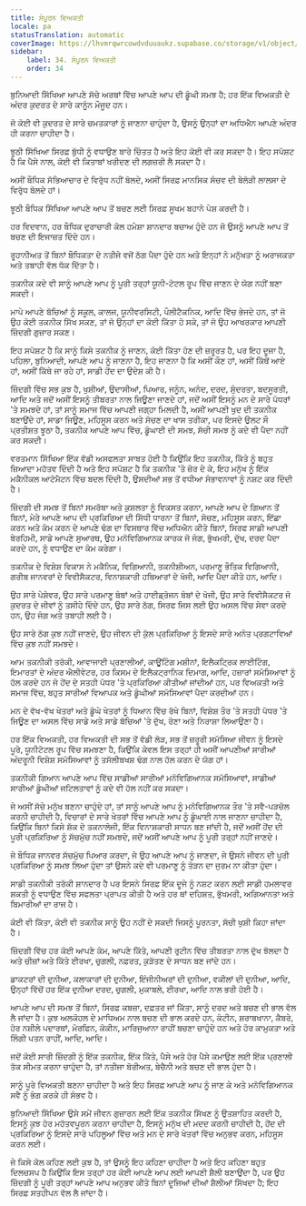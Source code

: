 ```yaml
---
title: ਸੰਪੂਰਨ ਵਿਅਕਤੀ
locale: pa
statusTranslation: automatic
coverImage: https://lhvmrqwrcowdvduuaukz.supabase.co/storage/v1/object/public/strapi-uploads/small_cover-educacion-fundamental.webp-2d51a7828a2b1309555be27f7e2a61a0.webp
sidebar:
    label: 34. ਸੰਪੂਰਨ ਵਿਅਕਤੀ
    order: 34
---
```

ਬੁਨਿਆਦੀ ਸਿੱਖਿਆ ਆਪਣੇ ਸੱਚੇ ਅਰਥਾਂ ਵਿੱਚ ਆਪਣੇ ਆਪ ਦੀ ਡੂੰਘੀ ਸਮਝ ਹੈ; ਹਰ ਇੱਕ ਵਿਅਕਤੀ ਦੇ ਅੰਦਰ ਕੁਦਰਤ ਦੇ ਸਾਰੇ ਕਾਨੂੰਨ ਮੌਜੂਦ ਹਨ।

ਜੋ ਕੋਈ ਵੀ ਕੁਦਰਤ ਦੇ ਸਾਰੇ ਚਮਤਕਾਰਾਂ ਨੂੰ ਜਾਣਨਾ ਚਾਹੁੰਦਾ ਹੈ, ਉਸਨੂੰ ਉਨ੍ਹਾਂ ਦਾ ਅਧਿਐਨ ਆਪਣੇ ਅੰਦਰ ਹੀ ਕਰਨਾ ਚਾਹੀਦਾ ਹੈ।

ਝੂਠੀ ਸਿੱਖਿਆ ਸਿਰਫ਼ ਬੁੱਧੀ ਨੂੰ ਵਧਾਉਣ ਬਾਰੇ ਚਿੰਤਤ ਹੈ ਅਤੇ ਇਹ ਕੋਈ ਵੀ ਕਰ ਸਕਦਾ ਹੈ। ਇਹ ਸਪੱਸ਼ਟ ਹੈ ਕਿ ਪੈਸੇ ਨਾਲ, ਕੋਈ ਵੀ ਕਿਤਾਬਾਂ ਖਰੀਦਣ ਦੀ ਲਗਜ਼ਰੀ ਲੈ ਸਕਦਾ ਹੈ।

ਅਸੀਂ ਬੌਧਿਕ ਸੱਭਿਆਚਾਰ ਦੇ ਵਿਰੁੱਧ ਨਹੀਂ ਬੋਲਦੇ, ਅਸੀਂ ਸਿਰਫ਼ ਮਾਨਸਿਕ ਸੰਚਵ ਦੀ ਬੇਲੋੜੀ ​​ਲਾਲਸਾ ਦੇ ਵਿਰੁੱਧ ਬੋਲਦੇ ਹਾਂ।

ਝੂਠੀ ਬੌਧਿਕ ਸਿੱਖਿਆ ਆਪਣੇ ਆਪ ਤੋਂ ਬਚਣ ਲਈ ਸਿਰਫ਼ ਸੂਖਮ ਬਹਾਨੇ ਪੇਸ਼ ਕਰਦੀ ਹੈ।

ਹਰ ਵਿਦਵਾਨ, ਹਰ ਬੌਧਿਕ ਦੁਰਾਚਾਰੀ ਕੋਲ ਹਮੇਸ਼ਾ ਸ਼ਾਨਦਾਰ ਬਚਾਅ ਹੁੰਦੇ ਹਨ ਜੋ ਉਸਨੂੰ ਆਪਣੇ ਆਪ ਤੋਂ ਬਚਣ ਦੀ ਇਜਾਜ਼ਤ ਦਿੰਦੇ ਹਨ।

ਰੂਹਾਨੀਅਤ ਤੋਂ ਬਿਨਾਂ ਬੌਧਿਕਤਾ ਦੇ ਨਤੀਜੇ ਵਜੋਂ ਠੱਗ ਪੈਦਾ ਹੁੰਦੇ ਹਨ ਅਤੇ ਇਨ੍ਹਾਂ ਨੇ ਮਨੁੱਖਤਾ ਨੂੰ ਅਰਾਜਕਤਾ ਅਤੇ ਤਬਾਹੀ ਵੱਲ ਧੱਕ ਦਿੱਤਾ ਹੈ।

ਤਕਨੀਕ ਕਦੇ ਵੀ ਸਾਨੂੰ ਆਪਣੇ ਆਪ ਨੂੰ ਪੂਰੀ ਤਰ੍ਹਾਂ ਯੂਨੀ-ਟੋਟਲ ਰੂਪ ਵਿੱਚ ਜਾਣਨ ਦੇ ਯੋਗ ਨਹੀਂ ਬਣਾ ਸਕਦੀ।

ਮਾਪੇ ਆਪਣੇ ਬੱਚਿਆਂ ਨੂੰ ਸਕੂਲ, ਕਾਲਜ, ਯੂਨੀਵਰਸਿਟੀ, ਪੌਲੀਟੈਕਨਿਕ, ਆਦਿ ਵਿੱਚ ਭੇਜਦੇ ਹਨ, ਤਾਂ ਜੋ ਉਹ ਕੋਈ ਤਕਨੀਕ ਸਿੱਖ ਸਕਣ, ਤਾਂ ਜੋ ਉਨ੍ਹਾਂ ਦਾ ਕੋਈ ਕਿੱਤਾ ਹੋ ਸਕੇ, ਤਾਂ ਜੋ ਉਹ ਆਖਰਕਾਰ ਆਪਣੀ ਜ਼ਿੰਦਗੀ ਗੁਜ਼ਾਰ ਸਕਣ।

ਇਹ ਸਪੱਸ਼ਟ ਹੈ ਕਿ ਸਾਨੂੰ ਕਿਸੇ ਤਕਨੀਕ ਨੂੰ ਜਾਣਨ, ਕੋਈ ਕਿੱਤਾ ਹੋਣ ਦੀ ਜ਼ਰੂਰਤ ਹੈ, ਪਰ ਇਹ ਦੂਜਾ ਹੈ, ਪਹਿਲਾ, ਬੁਨਿਆਦੀ, ਆਪਣੇ ਆਪ ਨੂੰ ਜਾਣਨਾ ਹੈ, ਇਹ ਜਾਣਨਾ ਹੈ ਕਿ ਅਸੀਂ ਕੌਣ ਹਾਂ, ਅਸੀਂ ਕਿੱਥੋਂ ਆਏ ਹਾਂ, ਅਸੀਂ ਕਿੱਥੇ ਜਾ ਰਹੇ ਹਾਂ, ਸਾਡੀ ਹੋਂਦ ਦਾ ਉਦੇਸ਼ ਕੀ ਹੈ।

ਜ਼ਿੰਦਗੀ ਵਿੱਚ ਸਭ ਕੁਝ ਹੈ, ਖੁਸ਼ੀਆਂ, ਉਦਾਸੀਆਂ, ਪਿਆਰ, ਜਨੂੰਨ, ਅਨੰਦ, ਦਰਦ, ਸੁੰਦਰਤਾ, ਬਦਸੂਰਤੀ, ਆਦਿ ਅਤੇ ਜਦੋਂ ਅਸੀਂ ਇਸਨੂੰ ਤੀਬਰਤਾ ਨਾਲ ਜਿਊਣਾ ਜਾਣਦੇ ਹਾਂ, ਜਦੋਂ ਅਸੀਂ ਇਸਨੂੰ ਮਨ ਦੇ ਸਾਰੇ ਪੱਧਰਾਂ 'ਤੇ ਸਮਝਦੇ ਹਾਂ, ਤਾਂ ਸਾਨੂੰ ਸਮਾਜ ਵਿੱਚ ਆਪਣੀ ਜਗ੍ਹਾ ਮਿਲਦੀ ਹੈ, ਅਸੀਂ ਆਪਣੀ ਖੁਦ ਦੀ ਤਕਨੀਕ ਬਣਾਉਂਦੇ ਹਾਂ, ਸਾਡਾ ਜਿਊਣ, ਮਹਿਸੂਸ ਕਰਨ ਅਤੇ ਸੋਚਣ ਦਾ ਖਾਸ ਤਰੀਕਾ, ਪਰ ਇਸਦੇ ਉਲਟ ਸੌ ਪ੍ਰਤੀਸ਼ਤ ਝੂਠਾ ਹੈ, ਤਕਨੀਕ ਆਪਣੇ ਆਪ ਵਿੱਚ, ਡੂੰਘਾਈ ਦੀ ਸਮਝ, ਸੱਚੀ ਸਮਝ ਨੂੰ ਕਦੇ ਵੀ ਪੈਦਾ ਨਹੀਂ ਕਰ ਸਕਦੀ।

ਵਰਤਮਾਨ ਸਿੱਖਿਆ ਇੱਕ ਵੱਡੀ ਅਸਫਲਤਾ ਸਾਬਤ ਹੋਈ ਹੈ ਕਿਉਂਕਿ ਇਹ ਤਕਨੀਕ, ਕਿੱਤੇ ਨੂੰ ਬਹੁਤ ਜ਼ਿਆਦਾ ਮਹੱਤਵ ਦਿੰਦੀ ਹੈ ਅਤੇ ਇਹ ਸਪੱਸ਼ਟ ਹੈ ਕਿ ਤਕਨੀਕ 'ਤੇ ਜ਼ੋਰ ਦੇ ਕੇ, ਇਹ ਮਨੁੱਖ ਨੂੰ ਇੱਕ ਮਕੈਨੀਕਲ ਆਟੋਮੈਟਨ ਵਿੱਚ ਬਦਲ ਦਿੰਦੀ ਹੈ, ਉਸਦੀਆਂ ਸਭ ਤੋਂ ਵਧੀਆ ਸੰਭਾਵਨਾਵਾਂ ਨੂੰ ਨਸ਼ਟ ਕਰ ਦਿੰਦੀ ਹੈ।

ਜ਼ਿੰਦਗੀ ਦੀ ਸਮਝ ਤੋਂ ਬਿਨਾਂ ਸਮਰੱਥਾ ਅਤੇ ਕੁਸ਼ਲਤਾ ਨੂੰ ਵਿਕਸਤ ਕਰਨਾ, ਆਪਣੇ ਆਪ ਦੇ ਗਿਆਨ ਤੋਂ ਬਿਨਾਂ, ਮੇਰੇ ਆਪਣੇ ਆਪ ਦੀ ਪ੍ਰਕਿਰਿਆ ਦੀ ਸਿੱਧੀ ਧਾਰਨਾ ਤੋਂ ਬਿਨਾਂ, ਸੋਚਣ, ਮਹਿਸੂਸ ਕਰਨ, ਇੱਛਾ ਕਰਨ ਅਤੇ ਕੰਮ ਕਰਨ ਦੇ ਆਪਣੇ ਢੰਗ ਦਾ ਵਿਸਥਾਰ ਵਿੱਚ ਅਧਿਐਨ ਕੀਤੇ ਬਿਨਾਂ, ਸਿਰਫ ਸਾਡੀ ਆਪਣੀ ਬੇਰਹਿਮੀ, ਸਾਡੇ ਆਪਣੇ ਸੁਆਰਥ, ਉਹ ਮਨੋਵਿਗਿਆਨਕ ਕਾਰਕ ਜੋ ਜੰਗ, ਭੁੱਖਮਰੀ, ਦੁੱਖ, ਦਰਦ ਪੈਦਾ ਕਰਦੇ ਹਨ, ਨੂੰ ਵਧਾਉਣ ਦਾ ਕੰਮ ਕਰੇਗਾ।

ਤਕਨੀਕ ਦੇ ਵਿਸ਼ੇਸ਼ ਵਿਕਾਸ ਨੇ ਮਕੈਨਿਕ, ਵਿਗਿਆਨੀ, ਤਕਨੀਸ਼ੀਅਨ, ਪਰਮਾਣੂ ਭੌਤਿਕ ਵਿਗਿਆਨੀ, ਗਰੀਬ ਜਾਨਵਰਾਂ ਦੇ ਵਿਵੀਸੈਕਟਰ, ਵਿਨਾਸ਼ਕਾਰੀ ਹਥਿਆਰਾਂ ਦੇ ਖੋਜੀ, ਆਦਿ ਪੈਦਾ ਕੀਤੇ ਹਨ, ਆਦਿ।

ਉਹ ਸਾਰੇ ਪੇਸ਼ੇਵਰ, ਉਹ ਸਾਰੇ ਪਰਮਾਣੂ ਬੰਬਾਂ ਅਤੇ ਹਾਈਡ੍ਰੋਜਨ ਬੰਬਾਂ ਦੇ ਖੋਜੀ, ਉਹ ਸਾਰੇ ਵਿਵੀਸੈਕਟਰ ਜੋ ਕੁਦਰਤ ਦੇ ਜੀਵਾਂ ਨੂੰ ਤਸੀਹੇ ਦਿੰਦੇ ਹਨ, ਉਹ ਸਾਰੇ ਠੱਗ, ਸਿਰਫ ਜਿਸ ਲਈ ਉਹ ਅਸਲ ਵਿੱਚ ਸੇਵਾ ਕਰਦੇ ਹਨ, ਉਹ ਜੰਗ ਅਤੇ ਤਬਾਹੀ ਲਈ ਹੈ।

ਉਹ ਸਾਰੇ ਠੱਗ ਕੁਝ ਨਹੀਂ ਜਾਣਦੇ, ਉਹ ਜੀਵਨ ਦੀ ਕੁੱਲ ਪ੍ਰਕਿਰਿਆ ਨੂੰ ਇਸਦੇ ਸਾਰੇ ਅਨੰਤ ਪ੍ਰਗਟਾਵਿਆਂ ਵਿੱਚ ਕੁਝ ਨਹੀਂ ਸਮਝਦੇ।

ਆਮ ਤਕਨੀਕੀ ਤਰੱਕੀ, ਆਵਾਜਾਈ ਪ੍ਰਣਾਲੀਆਂ, ਕਾਊਂਟਿੰਗ ਮਸ਼ੀਨਾਂ, ਇਲੈਕਟ੍ਰਿਕ ਲਾਈਟਿੰਗ, ਇਮਾਰਤਾਂ ਦੇ ਅੰਦਰ ਐਲੀਵੇਟਰ, ਹਰ ਕਿਸਮ ਦੇ ਇਲੈਕਟ੍ਰਾਨਿਕ ਦਿਮਾਗ, ਆਦਿ, ਹਜ਼ਾਰਾਂ ਸਮੱਸਿਆਵਾਂ ਨੂੰ ਹੱਲ ਕਰਦੇ ਹਨ ਜੋ ਹੋਂਦ ਦੇ ਸਤਹੀ ਪੱਧਰ 'ਤੇ ਪ੍ਰਕਿਰਿਆ ਕੀਤੀਆਂ ਜਾਂਦੀਆਂ ਹਨ, ਪਰ ਵਿਅਕਤੀ ਅਤੇ ਸਮਾਜ ਵਿੱਚ, ਬਹੁਤ ਸਾਰੀਆਂ ਵਿਆਪਕ ਅਤੇ ਡੂੰਘੀਆਂ ਸਮੱਸਿਆਵਾਂ ਪੈਦਾ ਕਰਦੀਆਂ ਹਨ।

ਮਨ ਦੇ ਵੱਖ-ਵੱਖ ਖੇਤਰਾਂ ਅਤੇ ਡੂੰਘੇ ਖੇਤਰਾਂ ਨੂੰ ਧਿਆਨ ਵਿੱਚ ਰੱਖੇ ਬਿਨਾਂ, ਵਿਸ਼ੇਸ਼ ਤੌਰ 'ਤੇ ਸਤਹੀ ਪੱਧਰ 'ਤੇ ਜਿਊਣ ਦਾ ਅਸਲ ਵਿੱਚ ਸਾਡੇ ਅਤੇ ਸਾਡੇ ਬੱਚਿਆਂ 'ਤੇ ਦੁੱਖ, ਰੋਣਾ ਅਤੇ ਨਿਰਾਸ਼ਾ ਲਿਆਉਣਾ ਹੈ।

ਹਰ ਇੱਕ ਵਿਅਕਤੀ, ਹਰ ਵਿਅਕਤੀ ਦੀ ਸਭ ਤੋਂ ਵੱਡੀ ਲੋੜ, ਸਭ ਤੋਂ ਜ਼ਰੂਰੀ ਸਮੱਸਿਆ ਜੀਵਨ ਨੂੰ ਇਸਦੇ ਪੂਰੇ, ਯੂਨੀਟੋਟਲ ਰੂਪ ਵਿੱਚ ਸਮਝਣਾ ਹੈ, ਕਿਉਂਕਿ ਕੇਵਲ ਇਸ ਤਰ੍ਹਾਂ ਹੀ ਅਸੀਂ ਆਪਣੀਆਂ ਸਾਰੀਆਂ ਅੰਦਰੂਨੀ ਵਿਸ਼ੇਸ਼ ਸਮੱਸਿਆਵਾਂ ਨੂੰ ਤਸੱਲੀਬਖਸ਼ ਢੰਗ ਨਾਲ ਹੱਲ ਕਰਨ ਦੇ ਯੋਗ ਹਾਂ।

ਤਕਨੀਕੀ ਗਿਆਨ ਆਪਣੇ ਆਪ ਵਿੱਚ ਸਾਡੀਆਂ ਸਾਰੀਆਂ ਮਨੋਵਿਗਿਆਨਕ ਸਮੱਸਿਆਵਾਂ, ਸਾਡੀਆਂ ਸਾਰੀਆਂ ਡੂੰਘੀਆਂ ਜਟਿਲਤਾਵਾਂ ਨੂੰ ਕਦੇ ਵੀ ਹੱਲ ਨਹੀਂ ਕਰ ਸਕਦਾ।

ਜੇ ਅਸੀਂ ਸੱਚੇ ਮਨੁੱਖ ਬਣਨਾ ਚਾਹੁੰਦੇ ਹਾਂ, ਤਾਂ ਸਾਨੂੰ ਆਪਣੇ ਆਪ ਨੂੰ ਮਨੋਵਿਗਿਆਨਕ ਤੌਰ 'ਤੇ ਸਵੈ-ਪੜਚੋਲ ਕਰਨੀ ਚਾਹੀਦੀ ਹੈ, ਵਿਚਾਰਾਂ ਦੇ ਸਾਰੇ ਖੇਤਰਾਂ ਵਿੱਚ ਆਪਣੇ ਆਪ ਨੂੰ ਡੂੰਘਾਈ ਨਾਲ ਜਾਣਨਾ ਚਾਹੀਦਾ ਹੈ, ਕਿਉਂਕਿ ਬਿਨਾਂ ਕਿਸੇ ਸ਼ੱਕ ਦੇ ਤਕਨਾਲੋਜੀ, ਇੱਕ ਵਿਨਾਸ਼ਕਾਰੀ ਸਾਧਨ ਬਣ ਜਾਂਦੀ ਹੈ, ਜਦੋਂ ਅਸੀਂ ਹੋਂਦ ਦੀ ਪੂਰੀ ਪ੍ਰਕਿਰਿਆ ਨੂੰ ਸੱਚਮੁੱਚ ਨਹੀਂ ਸਮਝਦੇ, ਜਦੋਂ ਅਸੀਂ ਆਪਣੇ ਆਪ ਨੂੰ ਪੂਰੀ ਤਰ੍ਹਾਂ ਨਹੀਂ ਜਾਣਦੇ।

ਜੇ ਬੌਧਿਕ ਜਾਨਵਰ ਸੱਚਮੁੱਚ ਪਿਆਰ ਕਰਦਾ, ਜੇ ਉਹ ਆਪਣੇ ਆਪ ਨੂੰ ਜਾਣਦਾ, ਜੇ ਉਸਨੇ ਜੀਵਨ ਦੀ ਪੂਰੀ ਪ੍ਰਕਿਰਿਆ ਨੂੰ ਸਮਝ ਲਿਆ ਹੁੰਦਾ ਤਾਂ ਉਸਨੇ ਕਦੇ ਵੀ ਪਰਮਾਣੂ ਨੂੰ ਤੋੜਨ ਦਾ ਜੁਰਮ ਨਾ ਕੀਤਾ ਹੁੰਦਾ।

ਸਾਡੀ ਤਕਨੀਕੀ ਤਰੱਕੀ ਸ਼ਾਨਦਾਰ ਹੈ ਪਰ ਇਸਨੇ ਸਿਰਫ਼ ਇੱਕ ਦੂਜੇ ਨੂੰ ਨਸ਼ਟ ਕਰਨ ਲਈ ਸਾਡੀ ਹਮਲਾਵਰ ਸ਼ਕਤੀ ਨੂੰ ਵਧਾਉਣ ਵਿੱਚ ਸਫਲਤਾ ਪ੍ਰਾਪਤ ਕੀਤੀ ਹੈ ਅਤੇ ਹਰ ਥਾਂ ਦਹਿਸ਼ਤ, ਭੁੱਖਮਰੀ, ਅਗਿਆਨਤਾ ਅਤੇ ਬਿਮਾਰੀਆਂ ਦਾ ਰਾਜ ਹੈ।

ਕੋਈ ਵੀ ਕਿੱਤਾ, ਕੋਈ ਵੀ ਤਕਨੀਕ ਸਾਨੂੰ ਉਹ ਨਹੀਂ ਦੇ ਸਕਦੀ ਜਿਸਨੂੰ ਪੂਰਨਤਾ, ਸੱਚੀ ਖੁਸ਼ੀ ਕਿਹਾ ਜਾਂਦਾ ਹੈ।

ਜ਼ਿੰਦਗੀ ਵਿੱਚ ਹਰ ਕੋਈ ਆਪਣੇ ਕੰਮ, ਆਪਣੇ ਕਿੱਤੇ, ਆਪਣੀ ਰੁਟੀਨ ਵਿੱਚ ਤੀਬਰਤਾ ਨਾਲ ਦੁੱਖ ਝੱਲਦਾ ਹੈ ਅਤੇ ਚੀਜ਼ਾਂ ਅਤੇ ਕਿੱਤੇ ਈਰਖਾ, ਚੁਗਲੀ, ਨਫ਼ਰਤ, ਕੁੜੱਤਣ ਦੇ ਸਾਧਨ ਬਣ ਜਾਂਦੇ ਹਨ।

ਡਾਕਟਰਾਂ ਦੀ ਦੁਨੀਆ, ਕਲਾਕਾਰਾਂ ਦੀ ਦੁਨੀਆ, ਇੰਜੀਨੀਅਰਾਂ ਦੀ ਦੁਨੀਆ, ਵਕੀਲਾਂ ਦੀ ਦੁਨੀਆ, ਆਦਿ, ਉਨ੍ਹਾਂ ਵਿੱਚੋਂ ਹਰ ਇੱਕ ਦੁਨੀਆ ਦਰਦ, ਚੁਗਲੀ, ਮੁਕਾਬਲੇ, ਈਰਖਾ, ਆਦਿ ਨਾਲ ਭਰੀ ਹੋਈ ਹੈ।

ਆਪਣੇ ਆਪ ਦੀ ਸਮਝ ਤੋਂ ਬਿਨਾਂ, ਸਿਰਫ਼ ਕਬਜ਼ਾ, ਦਫ਼ਤਰ ਜਾਂ ਕਿੱਤਾ, ਸਾਨੂੰ ਦਰਦ ਅਤੇ ਬਚਣ ਦੀ ਭਾਲ ਵੱਲ ਲੈ ਜਾਂਦਾ ਹੈ। ਕੁਝ ਅਲਕੋਹਲ ਦੇ ਮਾਧਿਅਮ ਨਾਲ ਬਚਣ ਦੀ ਭਾਲ ਕਰਦੇ ਹਨ, ਕੰਟੀਨ, ਸ਼ਰਾਬਖਾਨਾ, ਕੈਬਰੇ, ਹੋਰ ਨਸ਼ੀਲੇ ਪਦਾਰਥਾਂ, ਮੋਰਫਿਨ, ਕੋਕੀਨ, ਮਾਰਿਜੁਆਨਾ ਰਾਹੀਂ ਬਚਣਾ ਚਾਹੁੰਦੇ ਹਨ ਅਤੇ ਹੋਰ ਕਾਮੁਕਤਾ ਅਤੇ ਲਿੰਗੀ ਪਤਨ ਰਾਹੀਂ, ਆਦਿ, ਆਦਿ।

ਜਦੋਂ ਕੋਈ ਸਾਰੀ ਜ਼ਿੰਦਗੀ ਨੂੰ ਇੱਕ ਤਕਨੀਕ, ਇੱਕ ਕਿੱਤੇ, ਪੈਸੇ ਅਤੇ ਹੋਰ ਪੈਸੇ ਕਮਾਉਣ ਲਈ ਇੱਕ ਪ੍ਰਣਾਲੀ ਤੱਕ ਸੀਮਤ ਕਰਨਾ ਚਾਹੁੰਦਾ ਹੈ, ਤਾਂ ਨਤੀਜਾ ਬੋਰੀਅਤ, ਬੇਚੈਨੀ ਅਤੇ ਬਚਣ ਦੀ ਭਾਲ ਹੁੰਦਾ ਹੈ।

ਸਾਨੂੰ ਪੂਰੇ ਵਿਅਕਤੀ ਬਣਨਾ ਚਾਹੀਦਾ ਹੈ ਅਤੇ ਇਹ ਸਿਰਫ਼ ਆਪਣੇ ਆਪ ਨੂੰ ਜਾਣ ਕੇ ਅਤੇ ਮਨੋਵਿਗਿਆਨਕ ਸਵੈ ਨੂੰ ਭੰਗ ਕਰਕੇ ਹੀ ਸੰਭਵ ਹੈ।

ਬੁਨਿਆਦੀ ਸਿੱਖਿਆ ਉਸੇ ਸਮੇਂ ਜੀਵਨ ਗੁਜ਼ਾਰਨ ਲਈ ਇੱਕ ਤਕਨੀਕ ਸਿੱਖਣ ਨੂੰ ਉਤਸ਼ਾਹਿਤ ਕਰਦੀ ਹੈ, ਇਸਨੂੰ ਕੁਝ ਹੋਰ ਮਹੱਤਵਪੂਰਨ ਕਰਨਾ ਚਾਹੀਦਾ ਹੈ, ਇਸਨੂੰ ਮਨੁੱਖ ਦੀ ਮਦਦ ਕਰਨੀ ਚਾਹੀਦੀ ਹੈ, ਹੋਂਦ ਦੀ ਪ੍ਰਕਿਰਿਆ ਨੂੰ ਇਸਦੇ ਸਾਰੇ ਪਹਿਲੂਆਂ ਵਿੱਚ ਅਤੇ ਮਨ ਦੇ ਸਾਰੇ ਖੇਤਰਾਂ ਵਿੱਚ ਅਨੁਭਵ ਕਰਨ, ਮਹਿਸੂਸ ਕਰਨ ਲਈ।

ਜੇ ਕਿਸੇ ਕੋਲ ਕਹਿਣ ਲਈ ਕੁਝ ਹੈ, ਤਾਂ ਉਸਨੂੰ ਇਹ ਕਹਿਣਾ ਚਾਹੀਦਾ ਹੈ ਅਤੇ ਇਹ ਕਹਿਣਾ ਬਹੁਤ ਦਿਲਚਸਪ ਹੈ ਕਿਉਂਕਿ ਇਸ ਤਰ੍ਹਾਂ ਹਰ ਕੋਈ ਆਪਣੇ ਆਪ ਲਈ ਆਪਣੀ ਸ਼ੈਲੀ ਬਣਾਉਂਦਾ ਹੈ, ਪਰ ਉਹ ਜ਼ਿੰਦਗੀ ਨੂੰ ਪੂਰੀ ਤਰ੍ਹਾਂ ਆਪਣੇ ਆਪ ਅਨੁਭਵ ਕੀਤੇ ਬਿਨਾਂ ਦੂਜਿਆਂ ਦੀਆਂ ਸ਼ੈਲੀਆਂ ਸਿੱਖਦਾ ਹੈ; ਇਹ ਸਿਰਫ਼ ਸਤਹੀਪਨ ਵੱਲ ਲੈ ਜਾਂਦਾ ਹੈ।


